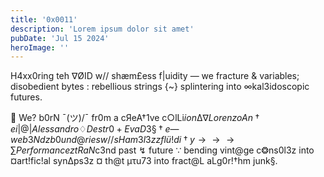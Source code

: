 ```yaml
---
title: '0x0011'
description: 'Lorem ipsum dolor sit amet'
pubDate: 'Jul 15 2024'
heroImage: ''
---
```


H4xx0ring teh ∇ØID w// shæm£ess f|uidity — we fracture & variables; disobedient bytes : rebellious strings {~} splintering into ∞kal3idoscopic futures.

👾 We? b0rN ¯\(ツ)/¯ fr0m a cЯeA†1ve c○lLi$ion ∆∇ LorenzoAn†ei |@| Alessandro♢Destr0 + EvaD3§†e — we b3Ndz b0und@ries w// sHam3l3zz flü!di†y →→→ ∑Performancez tRaN$c3nd past ↯ future ∵ bending vint@ge c❂ns0l3z into ¤art!fic!al syn∆ps3z ¤ th@t μτu73 into fract@L aLg0r!†hm junk§.
